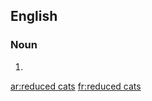 ==English==

===Noun===
{{head|en|plural|head=[[reduced]] [[cats]]}}

# {{plural of|reduced cat|lang=en|nocat=1}}

[[ar:reduced cats]]
[[fr:reduced cats]]